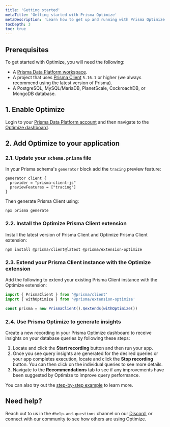 ```yaml
---
title: 'Getting started'
metaTitle: 'Getting started with Prisma Optimize'
metaDescription: 'Learn how to get up and running with Prisma Optimize.'
tocDepth: 3
toc: true
---
```


## Prerequisites

To get started with Optimize, you will need the following:

- A [Prisma Data Platform workspace](https://console.prisma.io).
- A project that uses [Prisma Client](/orm/prisma-client) `5.16.1` or higher (we always recommend using the latest version of Prisma).
- A PostgreSQL, MySQL/MariaDB, PlanetScale, CockroachDB, or MongoDB database.

## 1. Enable Optimize

Login to your [Prisma Data Platform account](https://console.prisma.io) and then navigate to the [Optimize dashboard](https://optimize.prisma.io).

## 2. Add Optimize to your application

### 2.1. Update your `schema.prisma` file

In your Prisma schema's `generator` block add the `tracing` preview feature:
```prisma
generator client {
  provider = "prisma-client-js"
  previewFeatures = ["tracing"]
}
```

Then generate Prisma Client using:
```terminal
npx prisma generate
```

### 2.2. Install the Optimize Prisma Client extension

Install the latest version of Prisma Client and Optimize Prisma Client extension:

```terminal
npm install @prisma/client@latest @prisma/extension-optimize
```

### 2.3. Extend your Prisma Client instance with the Optimize extension

Add the following to extend your existing Prisma Client instance with the Optimize extension:

```ts
import { PrismaClient } from '@prisma/client'
import { withOptimize } from '@prisma/extension-optimize'

const prisma = new PrismaClient().$extends(withOptimize())
```

### 2.4. Use Prisma Optimize to generate insights

Create a new recording in your Prisma Optimize dashboard to receive insights on your database queries by following these steps:
1. Locate and click the **Start recording** button and then run your app. 
2. Once you see query insights are generated for the desired queries or your app completes execution, locate and click the **Stop recording** button. You can then click on the individual queries to see more details.
3. Navigate to the **Recommendations** tab to see if any improvements have been suggested by Optimize to improve query performance.

You can also try out the [step-by-step example](https://github.com/prisma/prisma-examples/optimize/starter) to learn more. 

## Need help?

Reach out to us in the `#help-and-questions` channel on our [Discord](https://pris.ly/discord), or connect with our community to see how others are using Optimize.
